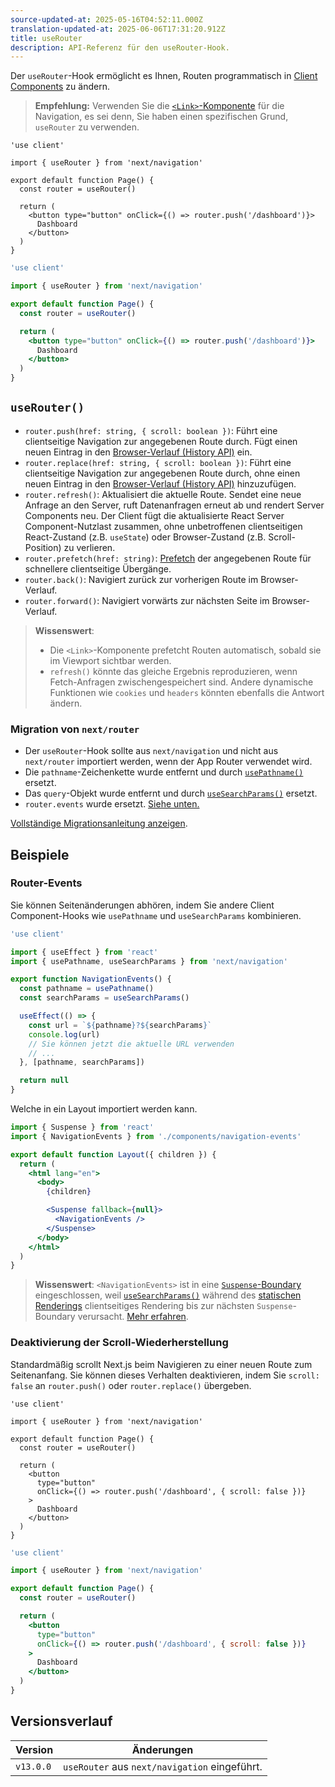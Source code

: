 ```yaml
---
source-updated-at: 2025-05-16T04:52:11.000Z
translation-updated-at: 2025-06-06T17:31:20.912Z
title: useRouter
description: API-Referenz für den useRouter-Hook.
---
```


Der `useRouter`-Hook ermöglicht es Ihnen, Routen programmatisch in [Client Components](/docs/app/building-your-application/rendering/client-components) zu ändern.

> **Empfehlung:** Verwenden Sie die [`<Link>`-Komponente](/docs/app/building-your-application/routing/linking-and-navigating#link-component) für die Navigation, es sei denn, Sie haben einen spezifischen Grund, `useRouter` zu verwenden.

```tsx filename="app/example-client-component.tsx" switcher
'use client'

import { useRouter } from 'next/navigation'

export default function Page() {
  const router = useRouter()

  return (
    <button type="button" onClick={() => router.push('/dashboard')}>
      Dashboard
    </button>
  )
}
```

```jsx filename="app/example-client-component.js" switcher
'use client'

import { useRouter } from 'next/navigation'

export default function Page() {
  const router = useRouter()

  return (
    <button type="button" onClick={() => router.push('/dashboard')}>
      Dashboard
    </button>
  )
}
```

## `useRouter()`

- `router.push(href: string, { scroll: boolean })`: Führt eine clientseitige Navigation zur angegebenen Route durch. Fügt einen neuen Eintrag in den [Browser-Verlauf (History API)](https://developer.mozilla.org/docs/Web/API/History_API) ein.
- `router.replace(href: string, { scroll: boolean })`: Führt eine clientseitige Navigation zur angegebenen Route durch, ohne einen neuen Eintrag in den [Browser-Verlauf (History API)](https://developer.mozilla.org/docs/Web/API/History_API) hinzuzufügen.
- `router.refresh()`: Aktualisiert die aktuelle Route. Sendet eine neue Anfrage an den Server, ruft Datenanfragen erneut ab und rendert Server Components neu. Der Client fügt die aktualisierte React Server Component-Nutzlast zusammen, ohne unbetroffenen clientseitigen React-Zustand (z.B. `useState`) oder Browser-Zustand (z.B. Scroll-Position) zu verlieren.
- `router.prefetch(href: string)`: [Prefetch](/docs/app/building-your-application/routing/linking-and-navigating#2-prefetching) der angegebenen Route für schnellere clientseitige Übergänge.
- `router.back()`: Navigiert zurück zur vorherigen Route im Browser-Verlauf.
- `router.forward()`: Navigiert vorwärts zur nächsten Seite im Browser-Verlauf.

> **Wissenswert**:
>
> - Die `<Link>`-Komponente prefetcht Routen automatisch, sobald sie im Viewport sichtbar werden.
> - `refresh()` könnte das gleiche Ergebnis reproduzieren, wenn Fetch-Anfragen zwischengespeichert sind. Andere dynamische Funktionen wie `cookies` und `headers` könnten ebenfalls die Antwort ändern.

### Migration von `next/router`

- Der `useRouter`-Hook sollte aus `next/navigation` und nicht aus `next/router` importiert werden, wenn der App Router verwendet wird.
- Die `pathname`-Zeichenkette wurde entfernt und durch [`usePathname()`](/docs/app/api-reference/functions/use-pathname) ersetzt.
- Das `query`-Objekt wurde entfernt und durch [`useSearchParams()`](/docs/app/api-reference/functions/use-search-params) ersetzt.
- `router.events` wurde ersetzt. [Siehe unten.](#router-events)

[Vollständige Migrationsanleitung anzeigen](/docs/app/building-your-application/upgrading/app-router-migration).

## Beispiele

### Router-Events

Sie können Seitenänderungen abhören, indem Sie andere Client Component-Hooks wie `usePathname` und `useSearchParams` kombinieren.

```jsx filename="app/components/navigation-events.js"
'use client'

import { useEffect } from 'react'
import { usePathname, useSearchParams } from 'next/navigation'

export function NavigationEvents() {
  const pathname = usePathname()
  const searchParams = useSearchParams()

  useEffect(() => {
    const url = `${pathname}?${searchParams}`
    console.log(url)
    // Sie können jetzt die aktuelle URL verwenden
    // ...
  }, [pathname, searchParams])

  return null
}
```

Welche in ein Layout importiert werden kann.

```jsx filename="app/layout.js" highlight={2,10-12}
import { Suspense } from 'react'
import { NavigationEvents } from './components/navigation-events'

export default function Layout({ children }) {
  return (
    <html lang="en">
      <body>
        {children}

        <Suspense fallback={null}>
          <NavigationEvents />
        </Suspense>
      </body>
    </html>
  )
}
```

> **Wissenswert**: `<NavigationEvents>` ist in eine [`Suspense`-Boundary](/docs/app/building-your-application/routing/loading-ui-and-streaming#example) eingeschlossen, weil [`useSearchParams()`](/docs/app/api-reference/functions/use-search-params) während des [statischen Renderings](/docs/app/building-your-application/rendering/server-components#static-rendering-default) clientseitiges Rendering bis zur nächsten `Suspense`-Boundary verursacht. [Mehr erfahren](/docs/app/api-reference/functions/use-search-params#behavior).

### Deaktivierung der Scroll-Wiederherstellung

Standardmäßig scrollt Next.js beim Navigieren zu einer neuen Route zum Seitenanfang. Sie können dieses Verhalten deaktivieren, indem Sie `scroll: false` an `router.push()` oder `router.replace()` übergeben.

```tsx filename="app/example-client-component.tsx" switcher
'use client'

import { useRouter } from 'next/navigation'

export default function Page() {
  const router = useRouter()

  return (
    <button
      type="button"
      onClick={() => router.push('/dashboard', { scroll: false })}
    >
      Dashboard
    </button>
  )
}
```

```jsx filename="app/example-client-component.jsx" switcher
'use client'

import { useRouter } from 'next/navigation'

export default function Page() {
  const router = useRouter()

  return (
    <button
      type="button"
      onClick={() => router.push('/dashboard', { scroll: false })}
    >
      Dashboard
    </button>
  )
}
```

## Versionsverlauf

| Version   | Änderungen                                        |
| --------- | ---------------------------------------------- |
| `v13.0.0` | `useRouter` aus `next/navigation` eingeführt. |